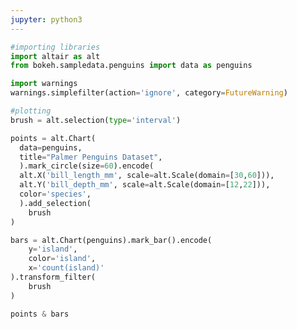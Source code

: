 ```yaml
---
jupyter: python3
---
```


```python
#importing libraries
import altair as alt
from bokeh.sampledata.penguins import data as penguins

import warnings
warnings.simplefilter(action='ignore', category=FutureWarning)

#plotting
brush = alt.selection(type='interval')

points = alt.Chart(
  data=penguins, 
  title="Palmer Penguins Dataset",
  ).mark_circle(size=60).encode(
  alt.X('bill_length_mm', scale=alt.Scale(domain=[30,60])),
  alt.Y('bill_depth_mm', scale=alt.Scale(domain=[12,22])),
  color='species',
  ).add_selection(
    brush
)

bars = alt.Chart(penguins).mark_bar().encode(
    y='island',
    color='island',
    x='count(island)'
).transform_filter(
    brush
)

points & bars
```

